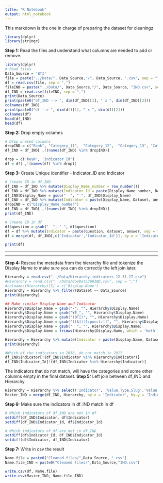 ```yaml
---
title: "R Notebook"
output: html_notebook
---
```

This markdown is the one in charge of preparing the dataset for cleaningz

```r
library(dplyr)
library(stringr)
```

**Step 1:** Read the files and understand what columns are needed to add or remove.

```r
library(dplyr)
# Read files
Data_Source = 'BTI'
file = paste("../Data/", Data_Source,"/", Data_Source, ".csv", sep = "")
df = read.csv(file, sep = ",")
fileIND = paste("../Data/", Data_Source,"/", Data_Source, "IND.csv", sep = "")
df_IND = read.csv(fileIND, sep = ",")
print(Data_Source)
print(paste0("df_IND --> ", dim(df_IND)[1], " x ", dim(df_IND)[2]))
colnames(df_IND)
print(paste0("df --> ", dim(df)[1], " x ", dim(df)[2]))
colnames(df)
head(df_IND)
head(df)
```
**Step 2:** Drop empty columns
```r
# Drop unused columns
dropIND = c("Rank", "Category_11",  "Category_12",  "Category_13", "Category_14", "Category_15",  "Category_21",  "Category_22", "Category_23", "Category_24" ,"Category_25", "Category_31", "Category_32", "Category_33", "Category_34",  "New1", "New2", "New3","New4", "New5", "keyN")
df_IND = df_IND[ ,!(names(df_IND) %in% dropIND)]

drop = c('keyN', 'Indicator_Id')
df = df[ ,!(names(df) %in% drop)]
```

**Step 3:** Create Unique identifier - Indicator_ID and Indicator
```r
# Create ID in df_IND
df_IND = df_IND %>% mutate(Display_Name_number = row_number())
df_IND = df_IND %>% mutate(Indicator_Id = paste(Display_Name_number, Dataset, answer, sep = "-"))
df_IND$Display_Name = gsub("  ", " ", df_IND$Display_Name)
df_IND = df_IND %>% mutate(Indicator = paste(Display_Name, Dataset, answer, sep = "-"))
dropIND = c("Display_Name_number")
df_IND = df_IND[ ,!(names(df_IND) %in% dropIND)]
print(df_IND)

# Create ID in df
df$question = gsub("  ", " ", df$question)
df = df %>% mutate(Indicator = paste(question, dataset, answer, sep = "-"))
df = merge(df, df_IND[,c('Indicator','Indicator_Id')], by.x = 'Indicator', by.y = 'Indicator', all = T)

print(df)
```

*******************************************************************************************************************

*******************************************************************************************************************

**Step 4:** Rescue the metadata from the hierarchy file and tokenize the Display.Name to make sure you can do correctly the left join later.

```r
Hierarchy = read.csv("../Data/hierarchy.indicators 12.31.17.csv")
#Hierarchy = read.csv("../Data/GovData360IND.csv", sep = ";")
#colnames(Hierarchy)[5] = c('Display.Name')
Hierarchy = Hierarchy %>% filter(Dataset == Data_Source)
print(Hierarchy)

## Make similar Display.Name and Indicator
Hierarchy$Display.Name = gsub("-", "", Hierarchy$Display.Name)
Hierarchy$Display.Name = gsub("¥Ë_", "", Hierarchy$Display.Name)
Hierarchy$Display.Name = gsub("(BTI)", "", Hierarchy$Display.Name)  
Hierarchy$Display.Name = gsub("([&])[[:punct:]]", "", Hierarchy$Display.Name)
Hierarchy$Display.Name = gsub("  ", "", Hierarchy$Display.Name)
Hierarchy$Display.Name = trimws(Hierarchy$Display.Name, which = 'both')

Hierarchy = Hierarchy %>% mutate(Indicator = paste(Display.Name, Dataset, "Total", sep = "-"))
print(Hierarchy)

#Which of the indicators in 2018, do not match in 2017
df_IND$Indicator[!(df_IND$Indicator %in% Hierarchy$Indicator)]
df_IND$Indicator_Id[!(df_IND$Indicator %in% Hierarchy$Indicator)]
```
The indicators that do not match, will have the categories and some other columns empty in the final dataset.
**Step 5:** Left join between df_IND and Hierarchy.

```r
Hierarchy = Hierarchy %>% select('Indicator', 'Value.Type.Slug','Value.Type.Descriptor', 'Units', 'Rank.1', "Category.1.2", "Category.1.3", "Category.1.4", "Category.1.5", "Rank.2", "Category.2.1", "Category.2.2", "Category.2.3", "Category.2.4", "Category.2.5", "Rank.3","Category.3.1", "Category.3.2", "Category.3.3", "Category.3.4")
Master_IND = merge(df_IND, Hierarchy, by.x = 'Indicator', by.y = 'Indicator', all.x = T)

```

**Step 6:** Make sure the indicators in df_IND match in df

```r
# Which indicators of df_IND are not in df
setdiff(df_IND$Indicator, df$Indicator)
setdiff(df_IND$Indicator_Id, df$Indicator_Id)

# Which indicators of df are not in df_IND
setdiff(df$Indicator_Id, df_IND$Indicator_Id)
setdiff(df$Indicator, df_IND$Indicator)
```

**Step 7:** Write in csv the result
```r
Name.file = paste0("Cleaned files/",Data_Source, ".csv")
Name.file_IND = paste0("Cleaned files/",Data_Source,"IND.csv")

write.csv(df, Name.file)
write.csv(Master_IND, Name.file_IND)
```






